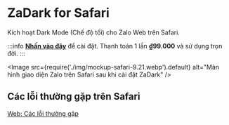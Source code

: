 
# ZaDark for Safari

Kích hoạt Dark Mode (Chế độ tối) cho Zalo Web trên Safari.

:::info
[**Nhấn vào đây**](https://go.quaric.com/zadark-safari) để cài đặt. Thanh toán 1 lần **₫99.000** và sử dụng trọn đời.
:::

<Image src={require('./img/mockup-safari-9.21.webp').default} alt="Màn hình giao diện Zalo trên Safari sau khi cài đặt ZaDark" />

<AdsByGoogle>
  <ins
    className="adsbygoogle"
    style={{ display: 'block' }}
    data-ad-client="ca-pub-5192881442581767"
    data-ad-slot="8722903447"
    data-ad-format="auto"
    data-full-width-responsive="true"
  ></ins>
</AdsByGoogle>

## Các lỗi thường gặp trên Safari

[Web: Các lỗi thường gặp](/blog/common-errors-on-web)
